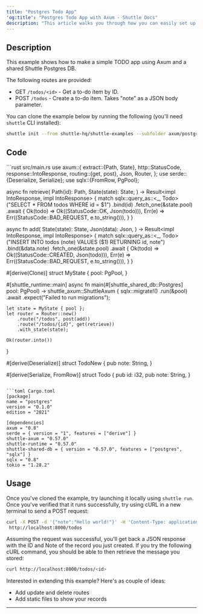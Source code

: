 ```yaml
---
title: "Postgres Todo App"
'og:title': "Postgres Todo App with Axum - Shuttle Docs"
description: "This article walks you through how you can easily set up a simple to-do app using Axum and SQLx with PostgresQL."
---
```


## Description
This example shows how to make a simple TODO app using Axum and a shared Shuttle Postgres DB.

The following routes are provided:
- GET `/todos/<id>` - Get a to-do item by ID.
- POST `/todos` - Create a to-do item. Takes "note" as a JSON body parameter.

You can clone the example below by running the following (you'll need `shuttle` CLI installed):

```bash
shuttle init --from shuttle-hq/shuttle-examples --subfolder axum/postgres
```

## Code

<CodeGroup>
```rust src/main.rs
use axum::{
    extract::{Path, State},
    http::StatusCode,
    response::IntoResponse,
    routing::{get, post},
    Json, Router,
};
use serde::{Deserialize, Serialize};
use sqlx::{FromRow, PgPool};

async fn retrieve(
    Path(id): Path<i32>,
    State(state): State<MyState>,
) -> Result<impl IntoResponse, impl IntoResponse> {
    match sqlx::query_as::<_, Todo>("SELECT * FROM todos WHERE id = $1")
        .bind(id)
        .fetch_one(&state.pool)
        .await
    {
        Ok(todo) => Ok((StatusCode::OK, Json(todo))),
        Err(e) => Err((StatusCode::BAD_REQUEST, e.to_string())),
    }
}

async fn add(
    State(state): State<MyState>,
    Json(data): Json<TodoNew>,
) -> Result<impl IntoResponse, impl IntoResponse> {
    match sqlx::query_as::<_, Todo>("INSERT INTO todos (note) VALUES ($1) RETURNING id, note")
        .bind(&data.note)
        .fetch_one(&state.pool)
        .await
    {
        Ok(todo) => Ok((StatusCode::CREATED, Json(todo))),
        Err(e) => Err((StatusCode::BAD_REQUEST, e.to_string())),
    }
}

#[derive(Clone)]
struct MyState {
    pool: PgPool,
}

#[shuttle_runtime::main]
async fn main(#[shuttle_shared_db::Postgres] pool: PgPool) -> shuttle_axum::ShuttleAxum {
    sqlx::migrate!()
        .run(&pool)
        .await
        .expect("Failed to run migrations");

    let state = MyState { pool };
    let router = Router::new()
        .route("/todos", post(add))
        .route("/todos/{id}", get(retrieve))
        .with_state(state);

    Ok(router.into())
}

#[derive(Deserialize)]
struct TodoNew {
    pub note: String,
}

#[derive(Serialize, FromRow)]
struct Todo {
    pub id: i32,
    pub note: String,
}
```

```toml Cargo.toml
[package]
name = "postgres"
version = "0.1.0"
edition = "2021"

[dependencies]
axum = "0.8"
serde = { version = "1", features = ["derive"] }
shuttle-axum = "0.57.0"
shuttle-runtime = "0.57.0"
shuttle-shared-db = { version = "0.57.0", features = ["postgres", "sqlx"] }
sqlx = "0.8"
tokio = "1.28.2"
```
</CodeGroup>

## Usage

Once you've cloned the example, try launching it locally using `shuttle run`. Once you've verified that it runs successfully, try using cURL in a new terminal to send a POST request:

```bash
curl -X POST -d '{"note":"Hello world!"}' -H 'Content-Type: application/json' \
 http://localhost:8000/todos
```

Assuming the request was successful, you'll get back a JSON response with the ID and Note of the record you just created. If you try the following cURL command, you should be able to then retrieve the message you stored:

```bash
curl http://localhost:8000/todos/<id>
```

Interested in extending this example? Here's as couple of ideas:
- Add update and delete routes
- Add static files to show your records
---

<Snippet file="other-frameworks.mdx" />

<Snippet file="check-examples.mdx" />
